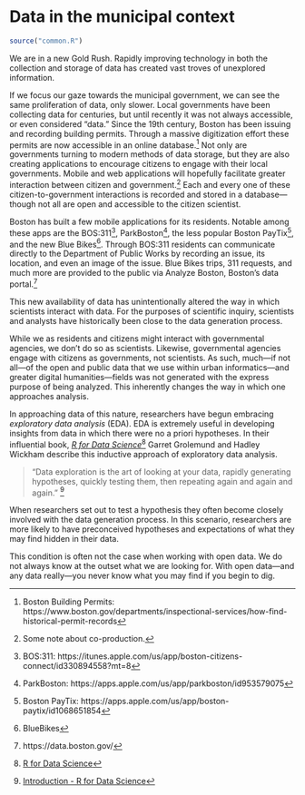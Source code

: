 # Data in the municipal context

```r
source("common.R")
```

We are in a new Gold Rush. Rapidly improving technology in both the collection and storage of data has created vast troves of unexplored information.

If we focus our gaze towards the municipal government, we can see the same proliferation of data, only slower. Local governments have been collecting data for centuries, but until recently it was not always accessible, or even considered "data." Since the 19th century, Boston has been issuing and recording building permits. Through a massive digitization effort these permits are now accessible in an online database.[^1] Not only are governments turning to modern methods of data storage, but they are also creating applications to encourage citizens to engage with their local governments. Mobile and web applications will hopefully facilitate greater interaction between citizen and government.[^2] Each and every one of these citizen-to-government interactions is recorded and stored in a database—though not all are open and accessible to the citizen scientist. 

Boston has built a few mobile applications for its residents. Notable among these apps are the BOS:311[^3], ParkBoston[^4], the less popular Boston PayTix[^5], and the new Blue Bikes[^6]. Through BOS:311 residents can communicate directly to the Department of Public Works by recording an issue, its location, and even an image of the issue. Blue Bikes trips, 311 requests, and much more are provided to the public via Analyze Boston, Boston's data portal.[^7] 

This new availability of data has unintentionally altered the way in which scientists interact with data. For the purposes of scientific inquiry, scientists and analysts have historically been close to the data generation process. 

While we as residents and citizens might interact with governmental agencies, we don't do so as scientists. Likewise, governmental agencies engage with citizens as governments, not scientists. As such, much—if not all—of the open and public data that we use within urban informatics—and greater digital humanities—fields was not generated with the express purpose of being analyzed. This inherently changes the way in which one approaches analysis. 

In approaching data of this nature, researchers have begun embracing _exploratory data analysis_ (EDA). EDA is extremely useful in developing insights from data in which there were no a priori hypotheses. In their influential book, [_R for Data Science_](https://r4ds.had.co.nz)[^r4ds] Garret Grolemund and Hadley Wickham describe this inductive approach of exploratory data analysis. 

> "Data exploration is the art of looking at your data, rapidly generating hypotheses, quickly testing them, then repeating again and again and again." [^9]

When researchers set out to test a hypothesis they often become closely involved with the data generation process. In this scenario, researchers are more likely to have preconceived hypotheses and expectations of what they may find hidden in their data. 

This condition is often not the case when working with open data. We do not always know at the outset what we are looking for. With open data—and any data really—you never know what you may find if you begin to dig. 


[^1]: Boston Building Permits: https://www.boston.gov/departments/inspectional-services/how-find-historical-permit-records
[^2]: Some note about co-production.
[^3]: BOS:311: https://itunes.apple.com/us/app/boston-citizens-connect/id330894558?mt=8
[^4]: ParkBoston: https://apps.apple.com/us/app/parkboston/id953579075
[^5]: Boston PayTix: https://apps.apple.com/us/app/boston-paytix/id1068651854
[^6]: BlueBikes
[^7]: https://data.boston.gov/
[^9]: [Introduction - R for Data Science](https://r4ds.had.co.nz/explore-intro.html)
[^r4ds]: [R for Data Science](https://www.hup.harvard.edu/catalog.php?isbn=9780674975293)

